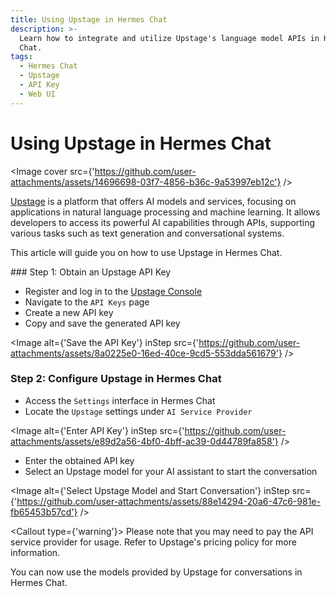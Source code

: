 ```yaml
---
title: Using Upstage in Hermes Chat
description: >-
  Learn how to integrate and utilize Upstage's language model APIs in Hermes
  Chat.
tags:
  - Hermes Chat
  - Upstage
  - API Key
  - Web UI
---
```


# Using Upstage in Hermes Chat

<Image cover src={'https://github.com/user-attachments/assets/14696698-03f7-4856-b36c-9a53997eb12c'} />

[Upstage](https://www.upstage.ai/) is a platform that offers AI models and services, focusing on applications in natural language processing and machine learning. It allows developers to access its powerful AI capabilities through APIs, supporting various tasks such as text generation and conversational systems.

This article will guide you on how to use Upstage in Hermes Chat.

<Steps>
  ### Step 1: Obtain an Upstage API Key

  - Register and log in to the [Upstage Console](https://console.upstage.ai/home)
  - Navigate to the `API Keys` page
  - Create a new API key
  - Copy and save the generated API key

  <Image alt={'Save the API Key'} inStep src={'https://github.com/user-attachments/assets/8a0225e0-16ed-40ce-9cd5-553dda561679'} />

  ### Step 2: Configure Upstage in Hermes Chat

  - Access the `Settings` interface in Hermes Chat
  - Locate the `Upstage` settings under `AI Service Provider`

  <Image alt={'Enter API Key'} inStep src={'https://github.com/user-attachments/assets/e89d2a56-4bf0-4bff-ac39-0d44789fa858'} />

  - Enter the obtained API key
  - Select an Upstage model for your AI assistant to start the conversation

  <Image alt={'Select Upstage Model and Start Conversation'} inStep src={'https://github.com/user-attachments/assets/88e14294-20a6-47c6-981e-fb65453b57cd'} />

  <Callout type={'warning'}>
    Please note that you may need to pay the API service provider for usage. Refer to Upstage's
    pricing policy for more information.
  </Callout>
</Steps>

You can now use the models provided by Upstage for conversations in Hermes Chat.
